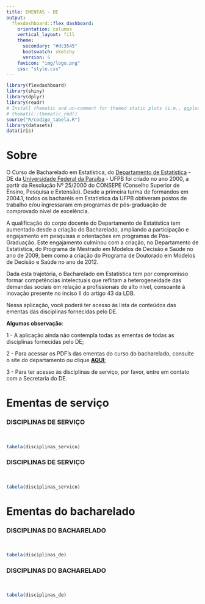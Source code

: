 ```yaml
---
title: EMENTAS - DE
output: 
  flexdashboard::flex_dashboard:
    orientation: columns
    vertical_layout: fill
    theme:
      secondary: "#dc3545" 
      bootswatch: sketchy
      version: 5
    favicon: "img/logo.png"
    css: "style.css"
---
```



```r
library(flexdashboard)
library(shiny)
library(dplyr)
library(readr)
# Install thematic and un-comment for themed static plots (i.e., ggplot2)
# thematic::thematic_rmd()
source("R/codigo_tabela.R")
library(datasets)
data(iris)
```

Sobre {data-icon="fa-home"}
=====================================

O Curso de Bacharelado em Estatística, do [Departamento de Estatística](https://www.ufpb.br/de) - DE da [Universidade Federal da Paraíba](https://www.ufpb.br) - UFPB foi criado no ano 2000, a partir da Resolução Nº 25/2000 do CONSEPE (Conselho Superior de Ensino, Pesquisa e Extensão). Desde a primeira turma de formandos em 2004.1, todos os bacharéis em Estatística da UFPB obtiveram postos de trabalho e/ou ingressaram em programas de pós-graduação de comprovado nível de excelência.

A qualificação do corpo docente do Departamento de Estatística tem aumentado desde a criação do Bacharelado, ampliando a participação e engajamento em pesquisas e orientações em programas de Pós-Graduação. Este engajamento culminou com a criação, no Departamento de Estatística, do Programa de Mestrado em Modelos de Decisão e Saúde no ano de 2009, bem como a criação do Programa de Doutorado em Modelos de Decisão e Saúde no ano de 2012.

Dada esta trajetória, o Bacharelado em Estatística tem por compromisso formar competências intelectuais que reflitam a heterogeneidade das demandas sociais em relação a profissionais de alto nível, consoante à inovação presente no inciso II do artigo 43 da LDB.

Nessa aplicação, você poderá ter acesso às lista de conteúdos das ementas das disciplinas fornecidas pelo DE. 

**Algumas observação**: 

1 - A aplicação ainda não contempla todas as ementas de todas as disciplinas fornecidas pelo DE;

2 - Para acessar os PDF's das ementas do curso do bacharelado, consulte o site do departamento ou clique [**AQUI**](https://www.ufpb.br/de/contents/menu/bacharelado-em-estatistica/bacharelado-em-estatistica);

3 - Para ter acesso às disciplinas de serviço, por favor, entre em contato com a Secretaria do DE.


Ementas de serviço {data-navmenu="Ementas" data-icon="fa-book-open"}
=====================================================================

### DISCIPLINAS DE SERVIÇO {.no-mobile}
<br>
```r
tabela(disciplinas_servico)
```

### DISCIPLINAS DE SERVIÇO {.mobile}
<br>
```r
tabela(disciplinas_servico)
```

Ementas do bacharelado {data-navmenu="Ementas" data-icon="fa-graduation-cap"}
=====================================================================

### DISCIPLINAS DO BACHARELADO {.no-mobile} 
<br>
```r
tabela(disciplinas_de)
```

### DISCIPLINAS DO BACHARELADO {.mobile} 
<br>
```r
tabela(disciplinas_de)
```